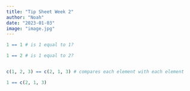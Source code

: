 ```yaml
---
title: "Tip Sheet Week 2"
author: "Noah"
date: "2023-01-03"
image: "image.jpg"
---
```


```r
1 == 1 # is 1 equal to 1?

1 == 2 # is 1 equal to 2?


c(1, 2, 3) == c(2, 1, 3) # compares each element with each element

1 == c(2, 1, 3)

```
